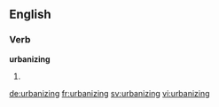 
==English==

===Verb===
'''urbanizing'''

# {{present participle of|urbanize}}

[[de:urbanizing]]
[[fr:urbanizing]]
[[sv:urbanizing]]
[[vi:urbanizing]]